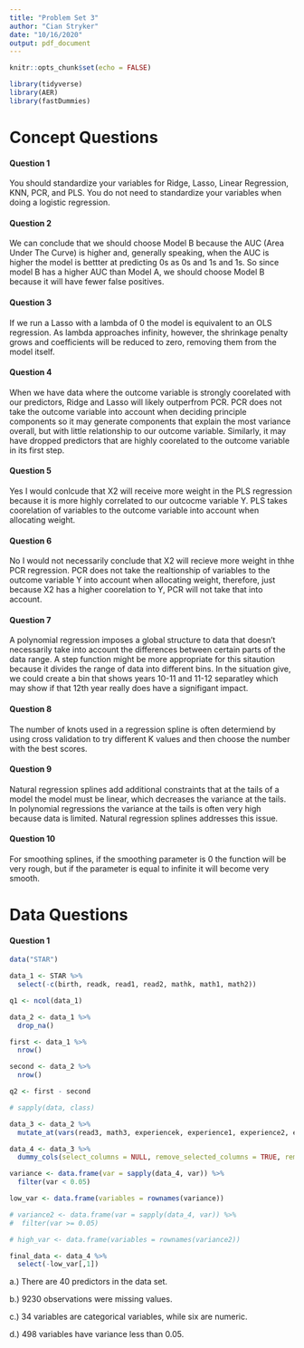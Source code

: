 ```yaml
---
title: "Problem Set 3"
author: "Cian Stryker"
date: "10/16/2020"
output: pdf_document
---
```


```r
knitr::opts_chunk$set(echo = FALSE)

library(tidyverse)
library(AER)
library(fastDummies)
```


# Concept Questions

#### Question 1

\hfill\break

You should standardize your variables for Ridge, Lasso, Linear Regression, KNN, PCR, and PLS. You do not need to standardize your variables when doing a logistic regression. 

#### Question 2

\hfill\break

We can conclude that we should choose Model B because the AUC (Area Under The Curve) is higher and, generally speaking, when the AUC is higher the model is bettter at predicting 0s as 0s and 1s and 1s. So since model B has a higher AUC than Model A, we should choose Model B because it will have fewer false positives. 

#### Question 3

\hfill\break

If we run a Lasso with a lambda of 0 the model is equivalent to an OLS regression. As lambda approaches infinity, however, the shrinkage penalty grows and coefficients will be reduced to zero, removing them from the model itself. 

#### Question 4

\hfill\break

When we have data where the outcome variable is strongly coorelated with our predictors, Ridge and Lasso will likely outperfrom PCR. PCR does not take the outcome variable into account when deciding principle components so it may generate components that explain the most variance overall, but with little relationship to our outcome variable. Similarly, it may have dropped predictors that are highly coorelated to the outcome variable in its first step. 

#### Question 5

\hfill\break

Yes I would conlcude that X2 will receive more weight in the PLS regression because it is more highly correlated to our outcocme variable Y. PLS takes coorelation of variables to the outcome variable into account when allocating weight. 

#### Question 6

\hfill\break

No I would not necessarily conclude that X2 will recieve more weight in thhe PCR regression. PCR does not take the realtionship of variables to the outcome variable Y into account when allocating weight, therefore, just because X2 has a higher coorelation to Y, PCR will not take that into account. 

#### Question 7

\hfill\break

A polynomial regression imposes a global structure to data that doesn't necessarily take into account the differences between certain parts of the data range. A step function might be more appropriate for this sitaution because it divides the range of data into different bins. In the situation give, we could create a bin that shows years 10-11 and 11-12 separatley which may show if that 12th year really does have a signifigant impact. 


#### Question 8

\hfill\break

The number of knots used in a regression spline is often determiend by using cross validation to try different K values and then choose the number with the best scores. 

#### Question 9

\hfill\break

Natural regression splines add additional constraints that at the tails of a model the model must be linear, which decreases the variance at the tails. In polynomial regressions the variance at the tails is often very high because data is limited. Natural regression splines addresses this issue. 

#### Question 10

\hfill\break

For smoothing splines, if the smoothing parameter is 0 the function will be very rough, but if the parameter is equal to infinite it will become very smooth. 

# Data Questions

#### Question 1 

\hfill\break

```r

data("STAR")

data_1 <- STAR %>%
  select(-c(birth, readk, read1, read2, mathk, math1, math2))

q1 <- ncol(data_1)

data_2 <- data_1 %>%
  drop_na()

first <- data_1 %>%
  nrow()

second <- data_2 %>%
  nrow()

q2 <- first - second

# sapply(data, class)

data_3 <- data_2 %>%
  mutate_at(vars(read3, math3, experiencek, experience1, experience2, experience3), ~as.numeric(as.integer(.)))

data_4 <- data_3 %>%
  dummy_cols(select_columns = NULL, remove_selected_columns = TRUE, remove_first_dummy = TRUE)

variance <- data.frame(var = sapply(data_4, var)) %>%
  filter(var < 0.05)

low_var <- data.frame(variables = rownames(variance))

# variance2 <- data.frame(var = sapply(data_4, var)) %>%
#  filter(var >= 0.05) 

# high_var <- data.frame(variables = rownames(variance2))

final_data <- data_4 %>%
  select(-low_var[,1])
```

a.) There are 40 predictors in the data set. 

b.) 9230 observations were missing values. 

c.) 34 variables are categorical variables, while six are numeric. 

d.) 498 variables have variance less than 0.05. 

```r



```

